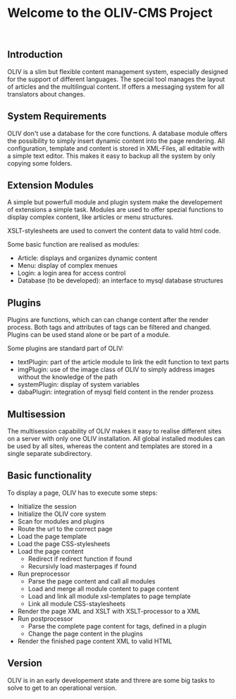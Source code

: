 = Welcome to the OLIV-CMS Project =
﻿
== Introduction ==
OLIV is a slim but flexible content management system, especially designed for the support of different languages. The special tool manages the layout of articles and the multilingual content. If offers a messaging system for all translators about changes.

== System Requirements ==
OLIV don't use a database for the core functions. A database module offers the possibility to simply insert dynamic content into the page rendering.
All configuration, template and content is stored in XML-Files, all editable with a simple text editor. This makes it easy to backup all the system by only copying some folders.

== Extension Modules ==
A simple but powerfull module and plugin system make the developement of extensions a simple task. Modules are used to offer spezial functions to display complex content, like articles or menu structures.

XSLT-stylesheets are used to convert the content data to valid html code.

Some basic function are realised as modules:
* Article: displays and organizes dynamic content
* Menu: display of complex menues
* Login: a login area for access control
* Database (to be developed): an interface to mysql database structures

== Plugins ==
Plugins are functions, which can can change content after the render process. Both tags and attributes of tags can be filtered and changed. Plugins can be used stand alone or be part of a module.

Some plugins are standard part of OLIV:
* textPlugin: part of the article module to link the edit function to text parts
* imgPlugin: use of the image class of OLIV to simply address images without the knowledge of the path
* systemPlugin: display of system variables
* dabaPlugin: integration of mysql field content in the render prozess

== Multisession ==
The multisession capability of OLIV makes it easy to realise different sites on a server with only one OLIV installation. All global installed modules can be used by all sites, whereas the content and templates are stored in a single separate subdirectory.

== Basic functionality ==
To display a page, OLIV has to execute some steps:
* Initialize the session
* Initialize the OLIV core system
* Scan for modules and plugins
* Route the url to the correct page
* Load the page template
* Load the page CSS-stylesheets
* Load the page content
** Redirect if redirect function if found
** Recursivly load masterpages if found
* Run preprocessor
** Parse the page content and call all modules
** Load and merge all module content to page content
** Load and link all module xsl-templates to page template
** Link all module CSS-staylesheets
* Render the page XML and XSLT with XSLT-processor to a XML
* Run postprocessor
** Parse the complete page content for tags, defined in a plugin
** Change the page content in the plugins
* Render the finished page content XML to valid HTML

== Version ==
OLIV is in an early developement state and threre are some big tasks to solve to get to an operational version.
